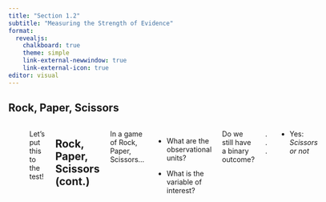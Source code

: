```yaml
---
title: "Section 1.2"
subtitle: "Measuring the Strength of Evidence"
format: 
  revealjs: 
    chalkboard: true
    theme: simple
    link-external-newwindow: true
    link-external-icon: true
editor: visual
---
```


## Rock, Paper, Scissors

::::: columns
::: {.column width="50%"}
Consider a classic game of Rock, Paper, Scissors

-   Studies suggest scissors are chosen least
:::

::: {.column width="50%"}
![](images/rps_2.png){fig-alt="Rock, paper, and scissors clip art."}
:::

Let's put this to the test!

## Rock, Paper, Scissors (cont.)

In a game of Rock, Paper, Scissors...

-   What are the observational units?

-   What is the variable of interest?

Do we still have a binary outcome?

. . .

-   Yes: *Scissors or not*
:::::

